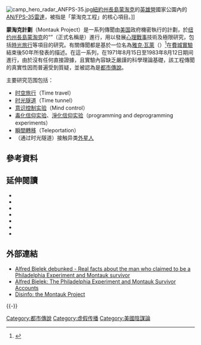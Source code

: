 {{NoteTA
|1=zh-tw:蒙托克;zh-hk:蒙淘克;zh-cn:蒙淘克;
}}
{{refimprove|time=2017-11-12}}

[[File:camp_hero_radar_ANFPS-35.jpg|thumb]][[紐約州|紐約州]][[長島|長島]][[蒙淘克|蒙淘克]]的[[英雄營|英雄營]]國家公園內的[[AN/FPS-35|AN/FPS-35]][[雷達|雷達]]，被指是「蒙淘克工程」的核心項目。]]

'''蒙淘克計劃'''（Montauk Project）是一系列傳聞由[[美国|美国]]政府機密執行的計劃，於[[纽约州|纽约州]][[長島|長島]][[蒙淘克|蒙淘克]]的“{{link-en|英雄營州立公園|Camp Hero State Park|英雄营}}”（正式名稱是{{link-en|蒙淘克空军基地|Montauk Air Force Station}}）進行，用以發展[[心理戰事|心理戰事]]技術及極限研究，包括[[時光旅行|時光旅行]]等項目的研究。有關傳聞都是基於一位名為[[雅克·瓦萊|雅克·瓦萊]]（{{lang|fr|Jacques F. Vallée}}）<ref name="scientificexploration.org">{{cite web |url=http://www.scientificexploration.org/journal/jse_08_1_vallee.pdf |title=Anatomy of a Hoax: The Philadelphia Experiment Fifty Years Later |title_zh=惡作劇的解構：費城實驗五十年後 |author=[[雅克瓦萊|雅克瓦萊]]（{{lang|fr|Jacques F. Vallée}}） |date=2010-01-13 |deadurl=yes |archiveurl=https://web.archive.org/web/20091222023540/http://www.scientificexploration.org/journal/jse_08_1_vallee.pdf |archivedate=2009-12-22 }}</ref>在[[費城實驗|費城實驗]]結束後50年所發表的描述。在這一系列{{fact|由[[尼古拉·特斯拉|尼古拉·特斯拉]]总负责}}，在1971年8月15日至1983年8月12日期间進行，由於沒有任何直接證據，且實驗內容缺乏嚴謹的科學理論基礎，該工程傳聞的真實性因而普遍受到質疑，並被認為是[[都市傳說|都市傳說]]。

主要研究范围包括：
* [[时空旅行|时空旅行]]（Time travel）
* [[时光隧道|时光隧道]]（Time tunnel）
* [[意识控制实验|意识控制实验]]（Mind control）
* [[毒化信仰实验|毒化信仰实验]]、[[淨化信仰实验|淨化信仰实验]]（programming and deprogramming experiments）
* [[瞬間轉移|瞬間轉移]]（Teleportation）
* （通过时光隧道）接触异类[[外星人|外星人]]

== 參考資料 ==
{{reflist}}

==延伸閱讀==
{{refbegin|2}}
*{{cite book | first=Peter | last=Moon |  year=1997 | title=The Black Sun: Montauk's Nazi-Tibetan Connection | publisher=Sky Books | location=New York | isbn=0-9631889-4-1 | pages=295 pages }}
*{{cite book | first=Preston B. | last=Nichols | authorlink=Preston B. Nichols | coauthors=Peter Moon | year=1992 | title=The Montauk Project: Experiments in Time | url=https://archive.org/details/montaukprojectex00nich | publisher=Sky Books | location=New York | isbn=0-9631889-0-9 | pages=[https://archive.org/details/montaukprojectex00nich/page/160 160] pages }}
*{{cite book | first=Preston B. | last=Nichols | authorlink=Preston B. Nichols | coauthors=Peter Moon | year=1993 | title=Montauk Revisited: Adventures in Synchronicity | publisher=Sky Books | location=New York | isbn=0-9631889-1-7 | pages=254 pages }}
*{{cite book | first=Preston B. | last=Nichols | authorlink=Preston B. Nichols | coauthors=Peter Moon | year=1995 | title=Pyramids of Montauk: Explorations in Consciousness | publisher=Sky Books | location=New York | isbn=0-9631889-2-5 | pages=257 pages }}
*{{cite book | first=Brad | last=Steiger | coauthors=[[Al_Bielek|Alfred Bielek]] and Sherry Hanson Steiger | year=1990 | title=The Philadelphia Experiment and Other UFO Conspiracies | publisher=Inner Light Publications & Global Communications | isbn=0-938294-97-0 | pages=160 pages }}
*{{cite book | first=Stewart | last=Swerdlow | editor=Peter Moon | year=1998 | title=Montauk: The Alien Connection | publisher=Sky Books | location=New York | isbn=0-9631889-8-4 | pages=250 pages }}
*{{cite book | first=K.B. | last=Wells | year=1998 | title=The Montauk Files: Unearthing the Phoenix Conspiracy | publisher=New Falcon Publications | isbn=1-56184-134-X | pages=220 pages }}
{{refend}}

==外部連結==
* [https://web.archive.org/web/20181009201438/http://www.bielek-debunked.com/ Alfred Bielek debunked - Real facts about the man who claimed to be a Philadelphia Experiment and Montauk survivor]
* [http://www.bielek.com/ Alfred Bielek: The Philadelphia Experiment and Montauk Survivor Accounts] {{Wayback|url=http://www.bielek.com/ |date=20210509141358 }}
* [https://web.archive.org/web/20131214062234/http://disinfo.com/2012/07/the-montauk-project/  Disinfo: the Montauk Project]
{{-}}
{{阴谋论}}
{{Time travel}}

{{DEFAULTSORT:Montauk Project}}
[[Category:都市傳說|Category:都市傳說]]
[[Category:虚假传播|Category:虚假传播]]
[[Category:美國陰謀論|Category:美國陰謀論]]